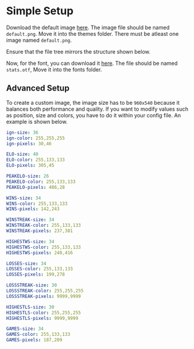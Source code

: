 
# Simple Setup

Download the default image [here](/assets/default.png). The image file should be named `default.png`. Move it into the themes folder. There must be atleast one image named `default.png`.

<Callout type="default">
    Ensure that the file tree mirrors the structure shown below.
</Callout>

<FileTree>
    <FileTree.Folder name="Bot" defaultOpen>
        <FileTree.Folder name="themes" defaultOpen>
            <FileTree.File name="default.png" />
        </FileTree.Folder>
    </FileTree.Folder>
</FileTree>

Now, for the font, you can download it [here](/assets/stats.otf). The file should be named `stats.otf`, Move it into the fonts folder.

<FileTree>
    <FileTree.Folder name="Bot" defaultOpen>
        <FileTree.Folder name="fonts" defaultOpen>
            <FileTree.File name="stats.otf" />
        </FileTree.Folder>
    </FileTree.Folder>
</FileTree>

## Advanced Setup

To create a custom image, the image size has to be `960x540` because it balances both performance and quality. If you want to modify values such as position, size and colors, you have to do it within your config file. An example is shown below.

```yaml
ign-size: 36
ign-color: 255,255,255
ign-pixels: 30,46

ELO-size: 40
ELO-color: 255,133,133
ELO-pixels: 305,45

PEAKELO-size: 26
PEAKELO-color: 255,133,133
PEAKELO-pixels: 486,28

WINS-size: 34
WINS-color: 255,133,133
WINS-pixels: 142,243

WINSTREAK-size: 34
WINSTREAK-color: 255,133,133
WINSTREAK-pixels: 237,381

HIGHESTWS-size: 34
HIGHESTWS-color: 255,133,133
HIGHESTWS-pixels: 240,416

LOSSES-size: 34
LOSSES-color: 255,133,133
LOSSES-pixels: 199,278

LOSSSTREAK-size: 30
LOSSSTREAK-color: 255,255,255
LOSSSTREAK-pixels: 9999,9999

HIGHESTLS-size: 30
HIGHESTLS-color: 255,255,255
HIGHESTLS-pixels: 9999,9999

GAMES-size: 34
GAMES-color: 255,133,133
GAMES-pixels: 187,209
```
